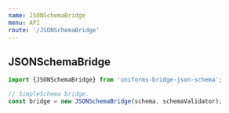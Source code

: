```yaml
---
name: JSONSchemaBridge
menu: API
route: '/JSONSchemaBridge'
---
```


## JSONSchemaBridge

```js
import {JSONSchemaBridge} from 'uniforms-bridge-json-schema';

// SimpleSchema bridge.
const bridge = new JSONSchemaBridge(schema, schemaValidator);
```
